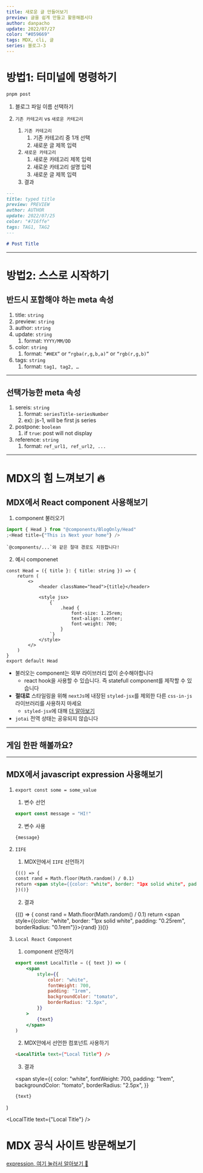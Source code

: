 ```yaml
---
title: 새로운 글 만들어보기
preview: 글을 쉽게 만들고 활용해봅시다
author: danpacho
update: 2022/07/27
color: "#059669"
tags: MDX, cli, 글
series: 블로그-3
---
```


# 방법1: 터미널에 명령하기

```bash
pnpm post
```

1. 블로그 파일 이름 선택하기
2. `기존 카테고리` vs `새로운 카테고리`

    1. `기존 카테고리`
        1. 기존 카테고리 중 1개 선택
        2. 새로운 글 제목 입력
    2. `새로운 카테고리`
        1. 새로운 카테고리 제목 입력
        2. 새로운 카테고리 설명 입력
        3. 새로운 글 제목 입력
    3. 결과

```md
---
title: typed title
preview: PREVIEW
author: AUTHOR
update: 2022/07/25
color: "#716ffe"
tags: TAG1, TAG2
---

# Post Title
```

---

# 방법2: 스스로 시작하기

## 반드시 포함해야 하는 meta 속성

1. title: `string`
2. preview: `string`
3. author: `string`
4. update: `string`
    1. format: `YYYY/MM/DD`
5. color: `string`
    1. format: `“#HEX”` or `“rgba(r,g,b,a)”` or `“rgb(r,g,b)”`
6. tags: `string`
    1. format: `tag1, tag2, …`

---

## 선택가능한 meta 속성

1. sereis: `string`
    1. format: `seriesTitle-seriesNumber`
    2. ex): js-1, will be first js series
2. postpone: `boolean`
    1. if `true`: post will not display
3. reference: `string`
    1. format: `ref_url1, ref_url2, ...`

---

# MDX의 힘 느껴보기 🔥

## MDX에서 React component 사용해보기

1. component 불러오기

```jsx
import { Head } from "@components/BlogOnly/Head"
;<Head title={"This is Next your home"} />
```

    `@components/...`와 같은 절대 경로도 지원합니다!

2. 예시 componenet

```tsx
const Head = ({ title }: { title: string }) => {
    return (
        <>
            <header className="head">{title}</header>

            <style jsx>
                {`
                    .head {
                        font-size: 1.25rem;
                        text-align: center;
                        font-weight: 700;
                    }
                `}
            </style>
        </>
    )
}
export default Head
```

-   불러오는 component는 외부 라이브러리 없이 순수해야합니다
    -   react hook을 사용할 수 있습니다. 즉 statefull component를 제작할 수 있습니다
-   **절대로** 스타일링을 위해 `nextJs`에 내장된 `styled-jsx`를 제외한 다른 `css-in-js` 라이브러리를 사용하지 마세요
    -   `styled-jsx`에 대해 [더 알아보기](https://nextjs.org/blog/styling-next-with-styled-jsx)
-   `jotai` 전역 상태는 공유되지 않습니다

---

## 게임 한판 해볼까요?


<Game />

---

## MDX에서 javascript expression 사용해보기

1.  `export const some = some_value`

    1. 변수 선언

    ```js
    export const message = "HI!"
    ```

    2. 변수 사용

    ```md
    {message}
    ```

2.  `IIFE`

    1. MDX안에서 `IIFE` 선언하기

    ```md
    {(() => {
    const rand = Math.floor(Math.random() / 0.1)
    return <span style={{color: "white", border: "1px solid white", padding: "0.25rem", borderRadius: "0.1rem"}}>{rand}</span>
    })()}
    ```

    2. 결과

    {(() => {
    const rand = Math.floor(Math.random() / 0.1)
    return <span style={{color: "white", border: "1px solid white", padding: "0.25rem", borderRadius: "0.1rem"}}>{rand}</span>
    })()}

3.  `Local React Component`

    1. component 선언하기

    ```jsx
    export const LocalTitle = ({ text }) => (
        <span
            style={{
                color: "white",
                fontWeight: 700,
                padding: "1rem",
                backgroundColor: "tomato",
                borderRadius: "2.5px",
            }}
        >
            {text}
        </span>
    )
    ```

    2. MDX안에서 선언한 컴포넌트 사용하기

    ```md
    <LocalTitle text={"Local Title"} />
    ```

    3. 결과

    <span
        style={{
            color: "white",
            fontWeight: 700,
            padding: "1rem",
            backgroundColor: "tomato",
            borderRadius: "2.5px",
        }}
    >
        {text}
    </span>
)

<LocalTitle text={"Local Title"} />

# MDX 공식 사이트 방문해보기

[expression, 여기 눌러서 알아보기 🔎](https://mdxjs.com/docs/what-is-mdx/#expressions)
